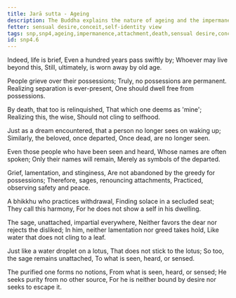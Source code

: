 ```yaml
---
title: Jarā sutta - Ageing
description: The Buddha explains the nature of ageing and the impermanence of life in these verses, as well as the state of an Arahant.
fetter: sensual desire,conceit,self-identity view
tags: snp,snp4,ageing,impermanence,attachment,death,sensual desire,conceit,self-identity view,arahant
id: snp4.6
---
```


Indeed, life is brief,
Even a hundred years pass swiftly by;
Whoever may live beyond this,
Still, ultimately, is worn away by old age.

People grieve over their possessions;
Truly, no possessions are permanent.
Realizing separation is ever-present,
One should dwell free from possessions.

By death, that too is relinquished,
That which one deems as 'mine';
Realizing this, the wise,
Should not cling to selfhood.

Just as a dream encountered,
that a person no longer sees on waking up;
Similarly, the beloved, once departed,
Once dead, are no longer seen.

Even those people who have been seen and heard,
Whose names are often spoken;
Only their names will remain,
Merely as symbols of the departed.

Grief, lamentation, and stinginess,
Are not abandoned by the greedy for possessions;
Therefore, sages, renouncing attachments,
Practiced, observing safety and peace.

A bhikkhu who practices withdrawal,
Finding solace in a secluded seat;
They call this harmony,
For he does not show a self in his dwelling.

The sage, unattached, impartial everywhere,
Neither favors the dear nor rejects the disliked;
In him, neither lamentation nor greed takes hold,
Like water that does not cling to a leaf.

Just like a water droplet on a lotus,
That does not stick to the lotus;
So too, the sage remains unattached,
To what is seen, heard, or sensed.

The purified one forms no notions,
From what is seen, heard, or sensed;
He seeks purity from no other source,
For he is neither bound by desire nor seeks to escape it.